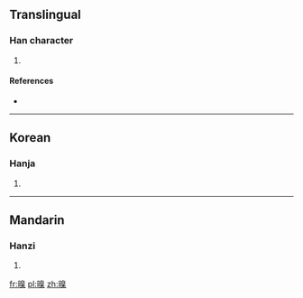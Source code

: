 ==Translingual==

===Han character===
{{Han char|rn=72|rad=日|as=10|sn=14|four=|canj=日竹山木 (AHUD)|ids=⿰[[日]][[臬]]}}

# {{defn|Han|sort=日10}}

====References====
* {{Han ref|kx=0498.400|dkj=14086|dj=0867.180|hdz=21530.080|uh=669E|ud=26270}}

----

==Korean==

===Hanja===
{{ko-hanja|hangeul=교|eumhun=|rv=gyo|mr=kyo|y=kyo}}

# {{defn|lang=ko|sort=日10}}

----

==Mandarin==

===Hanzi===
{{cmn-hanzi|pin=[[jiǎo]] ([[jiao3]])|wg=chiao<sup>3</sup>}}

# {{defn|lang=cmn|sort=日10}}

[[fr:暞]]
[[pl:暞]]
[[zh:暞]]